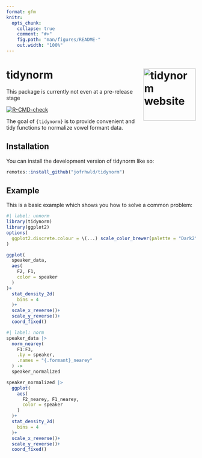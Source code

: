 ```yaml
---
format: gfm
knitr: 
  opts_chunk: 
    collapse: true
    comment: "#>"
    fig.path: "man/figures/README-"
    out.width: "100%"
---
```


<!-- README.md is generated from README.Rmd. Please edit that file -->


# tidynorm <a href="https://jofrhwld.github.io/tidynorm/"><img src="man/figures/logo.png" align="right" height="139" alt="tidynorm website" /></a>

This package is currently not even at a pre-release stage

<!-- badges: start -->
[![R-CMD-check](https://github.com/JoFrhwld/tidynorm/actions/workflows/R-CMD-check.yaml/badge.svg)](https://github.com/JoFrhwld/tidynorm/actions/workflows/R-CMD-check.yaml)
<!-- badges: end -->

The goal of `{tidynorm}` is to provide convenient and 
tidy functions to normalize vowel formant data.

## Installation

You can install the development version of tidynorm like so:

``` r
remotes::install_github("jofrhwld/tidynorm")
```

## Example

This is a basic example which shows you how to solve a common problem:

```r
#| label: unnorm
library(tidynorm)
library(ggplot2)
options(
  ggplot2.discrete.colour = \(...) scale_color_brewer(palette = "Dark2", ...)
)

ggplot(
  speaker_data,
  aes(
    F2, F1,
    color = speaker
  )
)+
  stat_density_2d(
    bins = 4
  )+
  scale_x_reverse()+
  scale_y_reverse()+
  coord_fixed()
```

```r
#| label: norm
speaker_data |> 
  norm_nearey(
    F1:F3,
    .by = speaker,
    .names = "{.formant}_nearey"
  ) ->
  speaker_normalized

speaker_normalized |> 
  ggplot(
    aes(
      F2_nearey, F1_nearey,
      color = speaker
    )
  )+
  stat_density_2d(
    bins = 4
  )+
  scale_x_reverse()+
  scale_y_reverse()+
  coord_fixed()  
```

